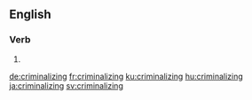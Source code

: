 ==English==

===Verb===
{{head|en|present participle}}

# {{present participle of|criminalize|lang=en}}

[[de:criminalizing]]
[[fr:criminalizing]]
[[ku:criminalizing]]
[[hu:criminalizing]]
[[ja:criminalizing]]
[[sv:criminalizing]]
